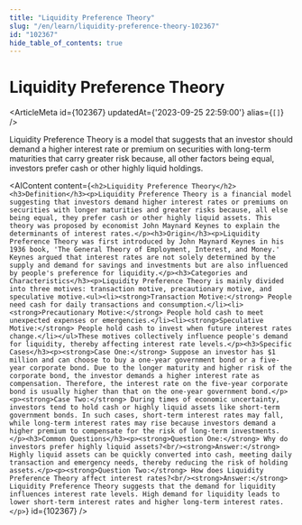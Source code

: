 ```yaml
---
title: "Liquidity Preference Theory"
slug: "/en/learn/liquidity-preference-theory-102367"
id: "102367"
hide_table_of_contents: true
---
```



# Liquidity Preference Theory

<ArticleMeta id={102367} updatedAt={'2023-09-25 22:59:00'} alias={`[]`} />
<div className='border-solid border-b border-t-0 my-4 border-[var(--ifm-color-gray-300)]' />

Liquidity Preference Theory is a model that suggests that an investor should demand a higher interest rate or premium on securities with long-term maturities that carry greater risk because, all other factors being equal, investors prefer cash or other highly liquid holdings.

<AIContent content={`<h2>Liquidity Preference Theory</h2><h3>Definition</h3><p>Liquidity Preference Theory is a financial model suggesting that investors demand higher interest rates or premiums on securities with longer maturities and greater risks because, all else being equal, they prefer cash or other highly liquid assets. This theory was proposed by economist John Maynard Keynes to explain the determinants of interest rates.</p><h3>Origin</h3><p>Liquidity Preference Theory was first introduced by John Maynard Keynes in his 1936 book, 'The General Theory of Employment, Interest, and Money.' Keynes argued that interest rates are not solely determined by the supply and demand for savings and investments but are also influenced by people's preference for liquidity.</p><h3>Categories and Characteristics</h3><p>Liquidity Preference Theory is mainly divided into three motives: transaction motive, precautionary motive, and speculative motive.<ul><li><strong>Transaction Motive:</strong> People need cash for daily transactions and consumption.</li><li><strong>Precautionary Motive:</strong> People hold cash to meet unexpected expenses or emergencies.</li><li><strong>Speculative Motive:</strong> People hold cash to invest when future interest rates change.</li></ul>These motives collectively influence people's demand for liquidity, thereby affecting interest rate levels.</p><h3>Specific Cases</h3><p><strong>Case One:</strong> Suppose an investor has $1 million and can choose to buy a one-year government bond or a five-year corporate bond. Due to the longer maturity and higher risk of the corporate bond, the investor demands a higher interest rate as compensation. Therefore, the interest rate on the five-year corporate bond is usually higher than that on the one-year government bond.</p><p><strong>Case Two:</strong> During times of economic uncertainty, investors tend to hold cash or highly liquid assets like short-term government bonds. In such cases, short-term interest rates may fall, while long-term interest rates may rise because investors demand a higher premium to compensate for the risk of long-term investments.</p><h3>Common Questions</h3><p><strong>Question One:</strong> Why do investors prefer highly liquid assets?<br/><strong>Answer:</strong> Highly liquid assets can be quickly converted into cash, meeting daily transaction and emergency needs, thereby reducing the risk of holding assets.</p><p><strong>Question Two:</strong> How does Liquidity Preference Theory affect interest rates?<br/><strong>Answer:</strong> Liquidity Preference Theory suggests that the demand for liquidity influences interest rate levels. High demand for liquidity leads to lower short-term interest rates and higher long-term interest rates.</p>`} id={102367} />

